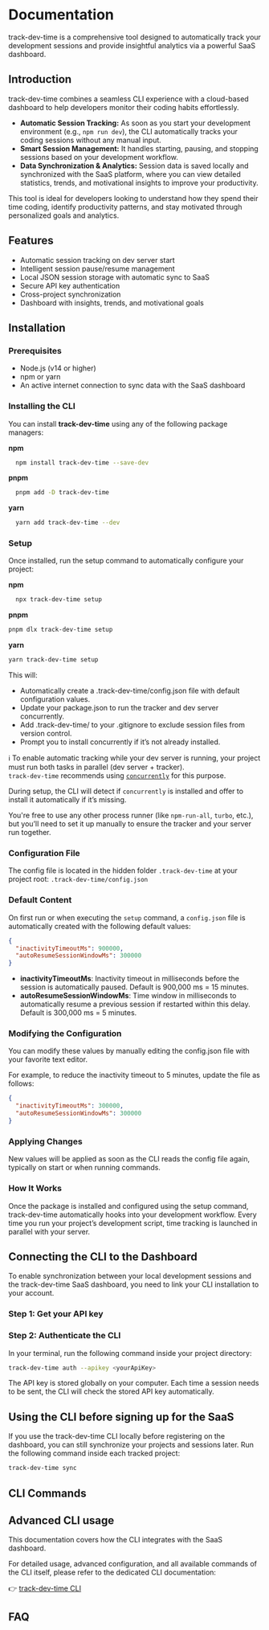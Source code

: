 # Documentation

track-dev-time is a comprehensive tool designed to automatically track your development sessions and provide insightful analytics via a powerful SaaS dashboard.

## Introduction

track-dev-time combines a seamless CLI experience with a cloud-based dashboard to help developers monitor their coding habits effortlessly.

- **Automatic Session Tracking:** As soon as you start your development environment (e.g., `npm run dev`), the CLI automatically tracks your coding sessions without any manual input.
- **Smart Session Management:** It handles starting, pausing, and stopping sessions based on your development workflow.
- **Data Synchronization & Analytics:** Session data is saved locally and synchronized with the SaaS platform, where you can view detailed statistics, trends, and motivational insights to improve your productivity.

This tool is ideal for developers looking to understand how they spend their time coding, identify productivity patterns, and stay motivated through personalized goals and analytics.

## Features

- Automatic session tracking on dev server start
- Intelligent session pause/resume management
- Local JSON session storage with automatic sync to SaaS
- Secure API key authentication
- Cross-project synchronization
- Dashboard with insights, trends, and motivational goals

## Installation

### Prerequisites

- Node.js (v14 or higher)
- npm or yarn
- An active internet connection to sync data with the SaaS dashboard

### Installing the CLI

You can install **track-dev-time** using any of the following package managers:

**npm**

```bash
  npm install track-dev-time --save-dev
```

**pnpm**

```bash
  pnpm add -D track-dev-time
```

**yarn**

```bash
  yarn add track-dev-time --dev
```

### Setup

Once installed, run the setup command to automatically configure your project:

**npm**

```bash
  npx track-dev-time setup
```

**pnpm**

```bash
pnpm dlx track-dev-time setup
```

**yarn**

```bash
yarn track-dev-time setup
```

This will:

- Automatically create a .track-dev-time/config.json file with default configuration values.
- Update your package.json to run the tracker and dev server concurrently.
- Add .track-dev-time/ to your .gitignore to exclude session files from version control.
- Prompt you to install concurrently if it’s not already installed.

ℹ️ To enable automatic tracking while your dev server is running, your project must run both tasks in parallel (dev server + tracker).  
`track-dev-time` recommends using [`concurrently`](https://www.npmjs.com/package/concurrently) for this purpose.

During setup, the CLI will detect if `concurrently` is installed and offer to install it automatically if it’s missing.

You're free to use any other process runner (like `npm-run-all`, `turbo`, etc.), but you’ll need to set it up manually to ensure the tracker and your server run together.

### Configuration File

The config file is located in the hidden folder `.track-dev-time` at your project root:
`.track-dev-time/config.json`

### Default Content

On first run or when executing the `setup` command, a `config.json` file is automatically created with the following default values:

```json
{
  "inactivityTimeoutMs": 900000,
  "autoResumeSessionWindowMs": 300000
}
```

- **inactivityTimeoutMs**: Inactivity timeout in milliseconds before the session is automatically paused. Default is 900,000 ms = 15 minutes.
- **autoResumeSessionWindowMs**: Time window in milliseconds to automatically resume a previous session if restarted within this delay. Default is 300,000 ms = 5 minutes.

### Modifying the Configuration

You can modify these values by manually editing the config.json file with your favorite text editor.

For example, to reduce the inactivity timeout to 5 minutes, update the file as follows:

```json
{
  "inactivityTimeoutMs": 300000,
  "autoResumeSessionWindowMs": 300000
}
```

### Applying Changes

New values will be applied as soon as the CLI reads the config file again, typically on start or when running commands.

### How It Works

Once the package is installed and configured using the setup command, track-dev-time automatically hooks into your development workflow. Every time you run your project’s development script, time tracking is launched in parallel with your server.

## Connecting the CLI to the Dashboard

To enable synchronization between your local development sessions and the track-dev-time SaaS dashboard, you need to link your CLI installation to your account.

### Step 1: Get your API key

<ApiKeyForm />

### Step 2: Authenticate the CLI

In your terminal, run the following command inside your project directory:

```bash
track-dev-time auth --apikey <yourApiKey>
```

The API key is stored globally on your computer. Each time a session needs to be
sent, the CLI will check the stored API key automatically.

<ApiKeyInfoAlert />

## Using the CLI before signing up for the SaaS

If you use the track-dev-time CLI locally before registering on the dashboard, you can still synchronize your projects and sessions later. Run the following command inside each tracked project:

```bash
track-dev-time sync
```

## CLI Commands

<CommandsCliTable />

## Advanced CLI usage

This documentation covers how the CLI integrates with the SaaS dashboard.

For detailed usage, advanced configuration, and all available commands of the CLI itself, please refer to the dedicated CLI documentation:

👉 [track-dev-time CLI](https://www.npmjs.com/package/track-dev-time)

## FAQ

<FAQDocs />
